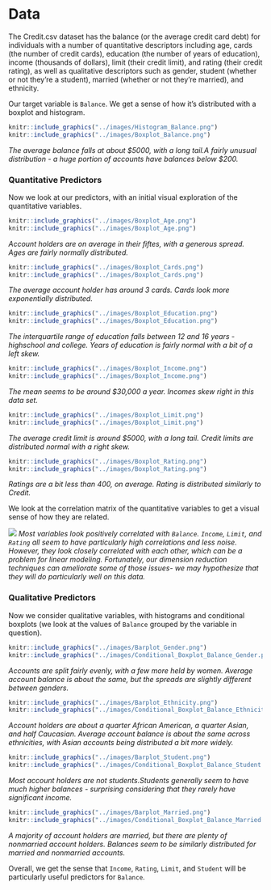 
# Data

The Credit.csv dataset has the balance (or the average credit card debt) for individuals with a number of quantitative descriptors including age, cards (the number of credit cards), education (the number of years of education), income (thousands of dollars), limit (their credit limit), and rating (their credit rating), as well as qualitative descriptors such as gender, student (whether or not they're a student), married (whether or not they're married), and ethnicity. 

Our target variable is `Balance`. We get a sense of how it's distributed with a boxplot and histogram.

```r
knitr::include_graphics("../images/Histogram_Balance.png")
knitr::include_graphics("../images/Boxplot_Balance.png")
```

*The average balance falls at about \$5000, with a long tail.A fairly unusual distribution - a huge portion of accounts have balances below \$200.*

### Quantitative Predictors

Now we look at our predictors, with an initial visual exploration of the quantitative variables. 

```r
knitr::include_graphics("../images/Boxplot_Age.png")
knitr::include_graphics("../images/Boxplot_Age.png")
```

*Account holders are on average in their fiftes, with a generous spread. Ages are fairly normally distributed.*

```r
knitr::include_graphics("../images/Boxplot_Cards.png")
knitr::include_graphics("../images/Boxplot_Cards.png")
```

*The average account holder has around 3 cards. Cards look more exponentially distributed.*

```r
knitr::include_graphics("../images/Boxplot_Education.png")
knitr::include_graphics("../images/Boxplot_Education.png")
```

*The interquartile range of education falls between 12 and 16 years - highschool and college. Years of education is fairly normal with a bit of a left skew.*

```r
knitr::include_graphics("../images/Boxplot_Income.png")
knitr::include_graphics("../images/Boxplot_Income.png")
```

*The mean seems to be around \$30,000 a year. Incomes skew right in this data set.*

```r
knitr::include_graphics("../images/Boxplot_Limit.png")
knitr::include_graphics("../images/Boxplot_Limit.png")
```

*The average credit limit is around \$5000, with a long tail. Credit limits are distributed normal with a right skew.*

```r
knitr::include_graphics("../images/Boxplot_Rating.png")
knitr::include_graphics("../images/Boxplot_Rating.png")
```

*Ratings are a bit less than 400, on average. Rating is distributed similarly to Credit.*

We look at the correlation matrix of the quantitative variables to get a visual sense of how they are related.

![](../images/correlation_scatterplot.png)
*Most variables look positively correlated with `Balance`. `Income`, `Limit`, and `Rating` all seem to have particularly high correlations and less noise. However, they look closely correlated with each other, which can be a problem for linear modeling. Fortunately, our dimension reduction techniques can ameliorate some of those issues- we may hypothesize that they will do particularly well on this data.*

### Qualitative Predictors
Now we consider qualitative variables, with histograms and conditional boxplots (we look at the values of `Balance` grouped by the variable in question).

```r
knitr::include_graphics("../images/Barplot_Gender.png")
knitr::include_graphics("../images/Conditional_Boxplot_Balance_Gender.png")
```

*Accounts are split fairly evenly, with a few more held by women. Average account balance is about the same, but the spreads are slightly different between genders.*

```r
knitr::include_graphics("../images/Barplot_Ethnicity.png")
knitr::include_graphics("../images/Conditional_Boxplot_Balance_Ethnicity.png")
```

*Account holders are about a quarter African American, a quarter Asian, and half Caucasian. Average account balance is about the same across ethnicities, with Asian accounts being distributed a bit more widely.*

```r
knitr::include_graphics("../images/Barplot_Student.png")
knitr::include_graphics("../images/Conditional_Boxplot_Balance_Student.png")
```

*Most account holders are not students.Students generally seem to have much higher balances - surprising considering that they rarely have significant income.*

```r
knitr::include_graphics("../images/Barplot_Married.png")
knitr::include_graphics("../images/Conditional_Boxplot_Balance_Married.png")
```

*A majority of account holders are married, but there are plenty of nonmarried account holders. Balances seem to be similarly distributed for married and nonmarried accounts.*

Overall, we get the sense that `Income`, `Rating`, `Limit`, and `Student` will be particularly useful predictors for `Balance`.

